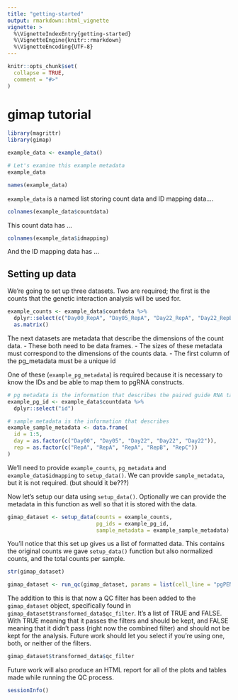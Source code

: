 ```yaml
---
title: "getting-started"
output: rmarkdown::html_vignette
vignette: >
  %\VignetteIndexEntry{getting-started}
  %\VignetteEngine{knitr::rmarkdown}
  %\VignetteEncoding{UTF-8}
---
```


```r
knitr::opts_chunk$set(
  collapse = TRUE,
  comment = "#>"
)
```

# gimap tutorial

```r
library(magrittr)
library(gimap)
```

```r
example_data <- example_data()

# Let's examine this example metadata
example_data
```

```r
names(example_data)
```

`example_data` is a named list storing count data and ID mapping data....

```r
colnames(example_data$countdata)
```

This count data has ...

```r
colnames(example_data$idmapping)
```

And the ID mapping data has ...

## Setting up data

We're going to set up three datasets. Two are required; the first is the counts that the genetic interaction analysis will be used for. 

```r
example_counts <- example_data$countdata %>%
  dplyr::select(c("Day00_RepA", "Day05_RepA", "Day22_RepA", "Day22_RepB", "Day22_RepC")) %>%
  as.matrix()
```

The next datasets are metadata that describe the dimensions of the count data. 
- These both need to be data frames. 
- The sizes of these metadata must correspond to the dimensions of the counts data. 
- The first column of the pg_metadata must be a unique id

One of these (`example_pg_metadata`) is required because it is necessary to know the IDs and be able to map them to pgRNA constructs. 

```r
# pg metadata is the information that describes the paired guide RNA targets
example_pg_id <- example_data$countdata %>%
  dplyr::select("id")

# sample metadata is the information that describes 
example_sample_metadata <- data.frame(
  id = 1:5,
  day = as.factor(c("Day00", "Day05", "Day22", "Day22", "Day22")), 
  rep = as.factor(c("RepA", "RepA", "RepA", "RepB", "RepC"))
)
```

We'll need to provide `example_counts`, `pg_metadata` and `example_data$idmapping` to `setup_data()`. We can provide `sample_metadata`, but it is not required. (but should it be???)

Now let's setup our data using `setup_data()`. Optionally we can provide the metadata in this function as well so that it is stored with the data. 

```r
gimap_dataset <- setup_data(counts = example_counts, 
                            pg_ids = example_pg_id,
                            sample_metadata = example_sample_metadata)
```

You'll notice that this set up gives us a list of formatted data. This contains the original counts we gave `setup_data()` function but also normalized counts, and the total counts per sample. 

```r
str(gimap_dataset)
```

```r
gimap_dataset <- run_qc(gimap_dataset, params = list(cell_line = "pgPEN_HeLa"), overwrite = TRUE)
```

The addition to this is that now a QC filter has been added to the `gimap_dataset` object, specifically found in `gimap_dataset$transformed_data$qc_filter`. It's a list of TRUE and FALSE. With TRUE meaning that it passes the filters and should be kept, and FALSE meaning that it didn't pass (right now the combined filter) and should not be kept for the analysis. Future work should let you select if you're using one, both, or neither of the filters.

```r
gimap_dataset$transformed_data$qc_filter
```

Future work will also produce an HTML report for all of the plots and tables made while running the QC process.

```r
sessionInfo()
```
